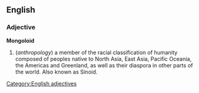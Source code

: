 ==English==
===Adjective===
[[Category:English adjectives]]
'''Mongoloid'''
#(''anthropology'') a member of the racial classification of humanity composed of peoples native to North Asia, East Asia, Pacific Oceania, the Americas and Greenland, as well as their diaspora in other parts of the world.  Also known as Sinoid.